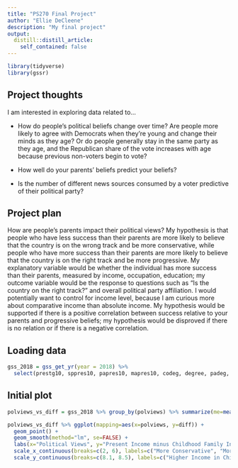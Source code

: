 ```yaml
---
title: "PS270 Final Project"
author: "Ellie DeCleene"
description: "My final project"
output:
  distill::distill_article:
    self_contained: false
---
```


```r
library(tidyverse)
library(gssr)
```

## Project thoughts

I am interested in exploring data related to...
 
- How do people's political beliefs change over time? Are people more likely to agree with Democrats when they're young and change their minds as they age? Or do people generally stay in the same party as they age, and the Republican share of the vote increases with age because previous non-voters begin to vote?

- How well do your parents' beliefs predict your beliefs?

- Is the number of different news sources consumed by a voter predictive of their political party?

## Project plan

How are people's parents impact their political views? My hypothesis is that people who have less success than their parents are more likely to believe that the country is on the wrong track and be more conservative, while people who have more success than their parents are more likely to believe that the country is on the right track and be more progressive. My explanatory variable would be whether the individual has more success than their parents, measured by income, occupation, education; my outcome variable would be the response to questions such as "Is the country on the right track?" and overall political party affiliation. I would potentially want to control for income level, because I am curious more about comparative income than absolute income. My hypothesis would be supported if there is a positive correlation between success relative to your parents and progressive beliefs; my hypothesis would be disproved if there is no relation or if there is a negative correlation.

## Loading data

```r
gss_2018 = gss_get_yr(year = 2018) %>% 
  select(prestg10, sppres10, papres10, mapres10, codeg, degree, padeg, madeg, spdeg, res16, incom16, income, rincome, income16, pres16, polviews, happy, life, helpful, fair, trust, satjob, rank, satfin, finrela, parsol, unhappy, cntctpar)
```

## Initial plot

```r
polviews_vs_diff = gss_2018 %>% group_by(polviews) %>% summarize(me=mean(income, na.rm=TRUE), par=mean(incom16, na.rm=TRUE), diff=me-par) %>% head(7)

polviews_vs_diff %>% ggplot(mapping=aes(x=polviews, y=diff)) +
  geom_point() +
  geom_smooth(method="lm", se=FALSE) +
  labs(x="Political Views", y="Present Income minus Childhood Family Income", title="How Are Your Political Views Related to Your Income vs. Your Parents' Income?") +
  scale_x_continuous(breaks=c(2, 6), labels=c("More Conservative", "More Liberal")) +
  scale_y_continuous(breaks=c(8.1, 8.5), labels=c("Higher Income in Childhood", "Higher Income Now"))

```